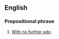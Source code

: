 ==English==

===Prepositional phrase===
{{head|en|prepositional phrase}}

# {{lb|en|idiomatic}} [[with no further ado|With no further ado]].